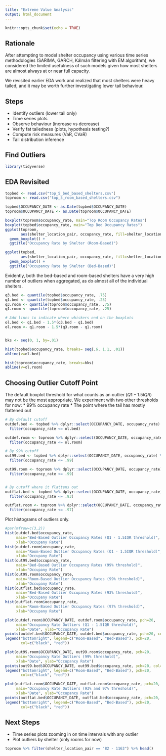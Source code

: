 ```yaml
---
title: "Extreme Value Analysis"
output: html_document
---
```


```r
knitr::opts_chunk$set(echo = TRUE)
```


## Rationale
After attempting to model shelter occupancy using various time series methodologies (SARIMA, GARCH, Kálmán filtering with EM algorithm), we considered the limited usefulness of such models given how most shelters are almost always at or near full capacity.

We revisited earlier EDA work and realized that most shelters were heavy tailed, and it may be worth further investigating lower tail behaviour.

## Steps
- Identify outliers (lower tail only)
- Time series plots
- Observe behaviour (increase vs decrease)
- Verify fat tailedness (plots, hypothesis testing?)
- Compute risk measures (VaR, CVaR)
- Tail distribution inference


## Find Outliers
```r
library(tidyverse)
```
## EDA Revisited
```r
topbed <- read.csv("top_5_bed_based_shelters.csv")
toproom <- read.csv("top_5_room_based_shelters.csv")

topbed$OCCUPANCY_DATE <- as.Date(topbed$OCCUPANCY_DATE)
toproom$OCCUPANCY_DATE <- as.Date(toproom$OCCUPANCY_DATE)
```

```r
boxplot(toproom$occupancy_rate, main="Top Room Occupancy Rates")
boxplot(topbed$occupancy_rate, main="Top Bed Occupancy Rates")
ggplot(toproom, 
       aes(shelter_location_pair, occupancy_rate, fill=shelter_location_pair)) +
  geom_boxplot() + 
  ggtitle("Occupancy Rate by Shelter (Room-Based)")

ggplot(topbed, 
       aes(shelter_location_pair, occupancy_rate, fill=shelter_location_pair)) +
  geom_boxplot() +
  ggtitle("Occupancy Rate by Shelter (Bed-Based)")
```
Evidently, both the bed-based and room-based shelters have a very high number of outliers when aggregated, as do almost all of the individual shelters.


```r
q3.bed <- quantile(topbed$occupancy_rate, .75)
q1.bed <- quantile(topbed$occupancy_rate, .25)
q3.room <- quantile(toproom$occupancy_rate, .75)
q1.room <- quantile(toproom$occupancy_rate, .25)

# Add lines to indicate where whiskers end on the boxplots
ol.bed <- q1.bed - 1.5*(q3.bed - q1.bed)
ol.room <- q1.room - 1.5*(q3.room - q1.room) 


bks <- seq(0, 1, by=.01)

hist(topbed$occupancy_rate, breaks= seq(.6, 1.1, .01))
abline(v=ol.bed)

hist(toproom$occupancy_rate, breaks=bks)
abline(v=ol.room)
```
## Choosing Outlier Cutoff Point
The default boxplot threshold for what counts as an outlier ($Q1 - 1.5IQR$) may not be the most appropriate. We experiment with two other thresholds for now:
* 99% occupancy rate
* The point where the tail has mostly flattened out 

```r
# By default cutoff
outdef.bed <- topbed %>% dplyr::select(OCCUPANCY_DATE, occupancy_rate) %>% 
  filter(occupancy_rate <= ol.bed)

outdef.room <- toproom %>% dplyr::select(OCCUPANCY_DATE, occupancy_rate) %>% 
  filter(occupancy_rate <= ol.room)

# By 99% cutoff
out99.bed <- topbed %>% dplyr::select(OCCUPANCY_DATE, occupancy_rate) %>% 
  filter(occupancy_rate <= .99)

out99.room <- toproom %>% dplyr::select(OCCUPANCY_DATE, occupancy_rate) %>% 
  filter(occupancy_rate <= .99)


# By cutoff where it flattens out
outflat.bed <- topbed %>% dplyr::select(OCCUPANCY_DATE, occupancy_rate) %>% 
  filter(occupancy_rate <= .93)

outflat.room <- toproom %>% dplyr::select(OCCUPANCY_DATE, occupancy_rate) %>% 
  filter(occupancy_rate <= .97)
```

Plot histograms of outliers only.
```r
#par(mfrow=c(3,2))
hist(outdef.bed$occupancy_rate, 
     main="Bed-Based Outlier Occupancy Rates (Q1 - 1.5IQR threshold)", 
     xlab="Occupany Rate")
hist(outdef.room$occupancy_rate,
     main="Room-Based Outlier Occupancy Rates (Q1 - 1.5IQR threshold)", 
     xlab="Occupany Rate")
hist(out99.bed$occupancy_rate,
     main="Bed-Based Outlier Occupancy Rates (99% threshold)", 
     xlab="Occupany Rate")
hist(out99.room$occupancy_rate,
     main="Room-Based Outlier Occupancy Rates (99% threshold)", 
     xlab="Occupany Rate")
hist(outflat.bed$occupancy_rate,
     main="Bed-Based Outlier Occupancy Rates (93% threshold)", 
     xlab="Occupany Rate")
hist(outflat.room$occupancy_rate,
     main="Room-Based Outlier Occupancy Rates (97% threshold)", 
     xlab="Occupany Rate")
```

```r
plot(outdef.room$OCCUPANCY_DATE, outdef.room$occupancy_rate, pch=20,
     main="Occupancy Rate Outliers (Q1 - 1.5IQR threshold)",
     xlab="Date", ylab="Occupancy Rate")
points(outdef.bed$OCCUPANCY_DATE, outdef.bed$occupancy_rate, pch=20, col="red")
legend("bottomright", legend=c("Room-Based", "Bed-Based"), pch=20,
       col=c("black", "red"))

plot(out99.room$OCCUPANCY_DATE, out99.room$occupancy_rate, pch=20, 
     main="Occupancy Rate Outliers (99% threshold)",
     xlab="Date", ylab="Occupancy Rate")
points(out99.bed$OCCUPANCY_DATE, out99.bed$occupancy_rate, pch=20, col="red")
legend("bottomright", legend=c("Room-Based", "Bed-Based"), pch=20,
       col=c("black", "red"))

plot(outflat.room$OCCUPANCY_DATE, outflat.room$occupancy_rate, pch=20,
     main="Occupancy Rate Outliers (93% and 97% threshold)",
     xlab="Date", ylab="Occupancy Rate")
points(outflat.bed$OCCUPANCY_DATE, outflat.bed$occupancy_rate, pch=20, col="red")
legend("bottomright", legend=c("Room-Based", "Bed-Based"), pch=20,
       col=c("black", "red"))
```

## Next Steps 
* Time series plots zooming in on time intervals with any outlier
* Plot outliers by shelter (only rooms for now)

```r
toproom %>% filter(shelter_location_pair == "82 - 1163") %>% head()
```